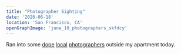 ```yaml
---
title: "Photographer Sighting"
date: '2020-06-18'
location: 'San Francisco, CA'
openGraphImage: 'june_18_photographers_skfdcy'
---
```


<InteractiveImage image_id="june_18_photographers_skfdcy" />

Ran into some [dope](https://www.instagram.com/iamchrisramirez/) [local](https://www.instagram.com/jonharrisonsb/) [photographers](https://www.instagram.com/carloslewisdesign/) outside my apartment today. 
